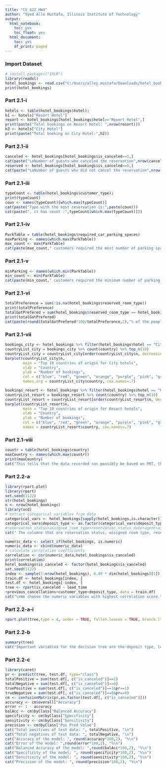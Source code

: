 ```yaml
---
title: "CS 422 HW4"
author: "Syed Alle Mustafa, Illinois Institute of Technology"
output:
  html_notebook:
    toc: yes
    toc_float: yes
  html_document:
    toc: yes
    df_print: paged
---
```


### Import Dataset

```r

# install.packages("ISLR")
library(readxl)
hotel_bookings <- read.csv("C:/Users/alley.mustafa/Downloads/hotel_bookings.csv")
print(hotel_bookings)
```

### Part 2.1-i

```r
hotels <- table(hotel_bookings$hotel);
h1 <- hotels["Resort Hotel"]
resort <- hotel_bookings[hotel_bookings$hotel=="Resort Hotel",]
print(paste("Total bookings on Resort Hotel: ",nrow(resort)))
h2 <- hotels["City Hotel"]
print(paste("Total booking on City Hotel:",h2))
```

### Part 2.1-ii

```r
canceled <- hotel_bookings[hotel_bookings$is_canceled==1,]
cat(paste("\nNumber of guests who canceled the reservation",nrow(canceled)))
reserved <- hotel_bookings[hotel_bookings$is_canceled==0,]
cat(paste("\nNumber of guests who did not cancel the reservation",nrow(reserved)))
```

### Part 2.1-iii

```r
typeCount <- table(hotel_bookings$customer_type);
print(typeCount)
coun <- names(typeCount)[which.max(typeCount)]
cat(paste("Type with the most reservation is:",paste(coun)))
cat(paste(", it has count :",typeCount[which.max(typeCount)]))
```

### Part 2.1-iv

```r
ParkTable = table(hotel_bookings$required_car_parking_spaces)
maxParking <- names(which.max(ParkTable))
max_count <- max(ParkTable)
cat(paste(max_count," customers required the most number of parking spaces  ",maxParking))
```


### Part 2.1-v
```r
minParking <- names(which.min(ParkTable))
min_count <- min(ParkTable)
cat(paste(min_count," customers required the minimum number of parking spaces ",minParking))
```
### Part 2.1-vi
```r
totalPreference = sum(!is.na(hotel_bookings$reserved_room_type))
print(totalPreference)
totalGotPrefered = sum(hotel_bookings$reserved_room_type == hotel_bookings$assigned_room_type)
print(totalGotPrefered)
cat(paste(round(totalGotPrefered*100/totalPreference,2),"% of the people who expressed a room preference during reservation got the room during check-in."))
```



### Part 2.1-vii
```r
bookings_city <- hotel_bookings %>% filter(hotel_bookings$hotel == "City Hotel")  %>% filter(country!="NULL")
countryList_city = bookings_city %>% count(country) %>% top_n(10)
countryList_city = countryList_city[order(countryList_city$n, decreasing=TRUE),]
barplot(countryList_city$n, 
        main = "Top 10 countries of origin for City hotels", 
        xlab = "Country", 
        ylab = "Number of bookings",
        col = c("blue", "red", "green", "orange", "purple", "pink", "gray", "brown", "cyan", "magenta"),
        names.arg = countryList_city$country, cex.names=.7)

bookings_resort <- hotel_bookings %>% filter(hotel_bookings$hotel == "Resort Hotel")%>% filter(country!="NULL")
countryList_resort = bookings_resort %>% count(country) %>% top_n(10)
countryList_resort = countryList_resort[order(countryList_resort$n, decreasing=TRUE),]
barplot(countryList_resort$n, 
        main = "Top 10 countries of origin for Resort hotels", 
        xlab = "Country", 
        ylab = "Number of bookings",
        col = c("blue", "red", "green", "orange", "purple", "pink", "gray", "brown", "cyan", "magenta"),
        names = countryList_resort$country, cex.names=.7)
```


### Part 2.1-viii

```r
countr = table(hotel_bookings$country)
maxCountry <- names(which.max(countr))
print(maxCountry)
cat("This tells that the data recorded can possibly be based on PRT, that is both the hotels are located in PRT, which can be a possibility.")
```

### Part 2.2-a
```r

library(rpart.plot)
library(rpart)
set.seed(1122)
str(hotel_bookings)
n <- nrow(hotel_bookings)
library(vcd)
# extract categorical variables from data
categorical_vars <- hotel_bookings[sapply(hotel_bookings,is.character)]
categorical_vars$deposit_type <- as.factor(categorical_vars$deposit_type) 
#reservation_status+assigned_room_type+reservation_status_date+agent+assigned_room_type
cat(" The columns that are reservation status, assigned room type, reservation status date, agent id and assigned room type occur after it is decided whether the user cancelled or not, hence these columns won't be used for decision tree.\n for rest of them tests will be performed.")

numeric_data <- select_if(hotel_bookings, is.numeric)
numeric_data <- cbind(numeric_data)
# calculate correlation coefficients
correlation <- cor(numeric_data,hotel_bookings$is_canceled)
print(correlation)
hotel_bookings$is_canceled <- factor(hotel_bookings$is_canceled)
set.seed(1122)
index <- sample(1:nrow(hotel_bookings), 0.90 * dim(hotel_bookings)[1])
train.df <- hotel_bookings[index, ]
test.df <- hotel_bookings[-index, ]
tree <- rpart(is_canceled ~ lead_time
+previous_cancellations+customer_type+deposit_type, data = train.df)
cat("\nWe choose the numeric variables with highest correlation score.\n")
```
### Part 2.2-a-i
```r
rpart.plot(tree,type = 4, under = TRUE, fallen.leaves = TRUE, branch.lty = 2)
```

### Part 2.2-b
```r
summary(tree)
cat("Important variables for the decision tree are the deposit type, lead time, and previous cancellation. They seem to be most important since they appear to be on the top of the tree heirarchy. and can also be seen through variable importance tree.")
```

### Part 2.2-c
```r
library(caret)
pr <- predict(tree, test.df, type="class")
totalPositive = sum(test.df[, c("is_canceled")]==1)
totalNegative = sum(test.df[, c("is_canceled")]==0)
truePositive = sum(test.df[, c("is_canceled")]==1&pr==1)
trueNegative = sum(test.df[, c("is_canceled")]==0&pr==0)
cm <- confusionMatrix(pr,as.factor(test.df[, c("is_canceled")]))
accuracy <- cm$overall["Accuracy"]
error <- 1 - accuracy
balAcc <- cm$byClass["Balanced Accuracy"]
specificity <- cm$byClass["Specificity"]
sensitivity <- cm$byClass["Sensitivity"]
precision <- cm$byClass["Pos Pred Value"]
cat("Total positives of test data: ", totalPositive, "\n")
cat("Total negatives of test data: ", totalNegative, "\n")
cat("Accuracy of the model: ", round(accuracy*100,2), "%\n")
cat("Error of the model: ",round(error*100,2), "%\n")
cat("Balanced Accuracy of the model: ",round(balAcc*100,2), "%\n")
cat("Specificity of the model: ", round(specificity*100,2), "%\n")
cat("Sensitivity of the model: ", round(sensitivity*100,2), "%\n")
cat("Precision of the model: ", round(precision*100,2), "%\n")
```
